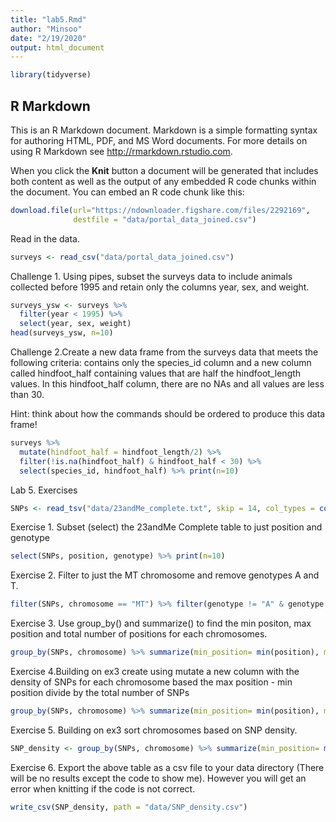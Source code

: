 ```yaml
---
title: "lab5.Rmd"
author: "Minsoo"
date: "2/19/2020"
output: html_document
---
```


```r
library(tidyverse)
```

## R Markdown

This is an R Markdown document. Markdown is a simple formatting syntax for authoring HTML, PDF, and MS Word documents. For more details on using R Markdown see <http://rmarkdown.rstudio.com>.

When you click the **Knit** button a document will be generated that includes both content as well as the output of any embedded R code chunks within the document. You can embed an R code chunk like this:

```r
download.file(url="https://ndownloader.figshare.com/files/2292169",
              destfile = "data/portal_data_joined.csv")
```

Read in the data.
```r
surveys <- read_csv("data/portal_data_joined.csv")
```


Challenge 1. Using pipes, subset the surveys data to include animals collected before 1995 and retain only the columns year, sex, and weight.
```r
surveys_ysw <- surveys %>%
  filter(year < 1995) %>%
  select(year, sex, weight)
head(surveys_ysw, n=10)
```

Challenge 2.Create a new data frame from the surveys data that meets the following criteria: contains only the species_id column and a new column called hindfoot_half containing values that are half the hindfoot_length values. In this hindfoot_half column, there are no NAs and all values are less than 30.

Hint: think about how the commands should be ordered to produce this data frame!
```r
surveys %>% 
  mutate(hindfoot_half = hindfoot_length/2) %>% 
  filter(!is.na(hindfoot_half) & hindfoot_half < 30) %>% 
  select(species_id, hindfoot_half) %>% print(n=10)
```

Lab 5. Exercises
```r
SNPs <- read_tsv("data/23andMe_complete.txt", skip = 14, col_types = cols(chromosome = col_factor()))
```

Exercise 1. Subset (select) the 23andMe Complete table to just position and genotype
```r
select(SNPs, position, genotype) %>% print(n=10)
```

Exercise 2. Filter to just the MT chromosome and remove genotypes A and T.
```r
filter(SNPs, chromosome == "MT") %>% filter(genotype != "A" & genotype != "T") %>% print(n=10)
```

Exercise 3. Use group_by() and summarize() to find the min positon, max position and total number of positions for each chromosomes.
```r
group_by(SNPs, chromosome) %>% summarize(min_position= min(position), max_position = max(position), n=n()) %>% print(n=10)
```

Exercise 4.Building on ex3 create using mutate a new column with the density of SNPs for each chromosome based the max position - min position divide by the total number of SNPs
```r
group_by(SNPs, chromosome) %>% summarize(min_position= min(position), max_position = max(position), n=n()) %>% mutate(SNP_density = (max_position-min_position)/n) %>% print(n=10)
```

Exercise 5. Building on ex3 sort chromosomes based on SNP density.
```r
SNP_density <- group_by(SNPs, chromosome) %>% summarize(min_position= min(position), max_position = max(position), n=n()) %>% mutate(SNP_density = (max_position-min_position)/n) %>% arrange(SNP_density)
```

Exercise 6. Export the above table as a csv file to your data directory (There will be no results except the code to show me). However you will get an error when knitting if the code is not correct.
```r
write_csv(SNP_density, path = "data/SNP_density.csv")
```




